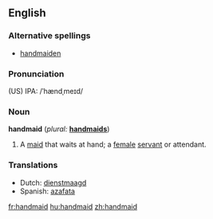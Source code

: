 ==English==

===Alternative spellings===
* [[handmaiden]]

===Pronunciation===
(US) IPA: /ˈhændˌmeɪd/

===Noun===
'''handmaid'''  (''plural:'' '''[[handmaids]]''')
# A [[maid]] that waits at hand; a [[female]] [[servant]] or attendant.

===Translations===
*Dutch: [[dienstmaagd]]
*Spanish: [[azafata]]

[[fr:handmaid]]
[[hu:handmaid]]
[[zh:handmaid]]